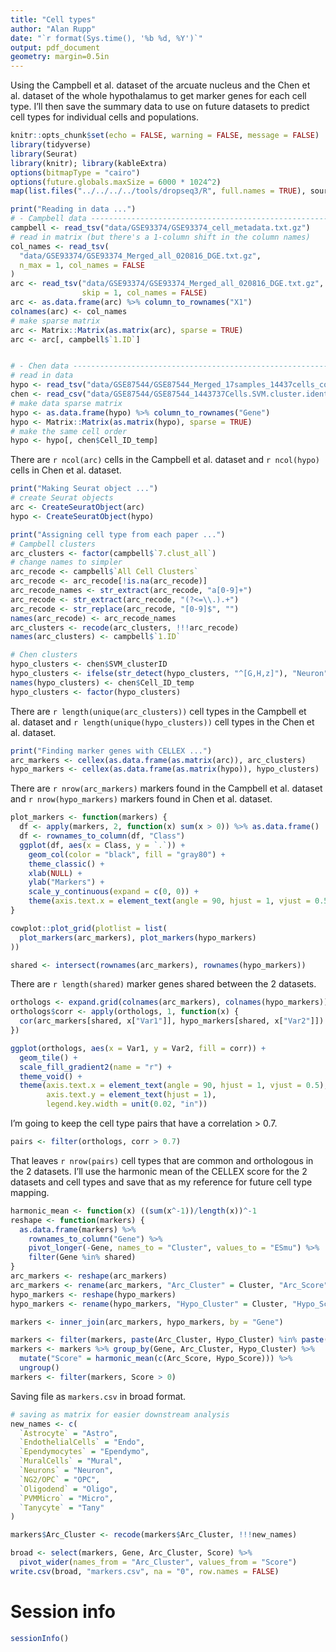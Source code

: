 ```yaml
---
title: "Cell types"
author: "Alan Rupp"
date: "`r format(Sys.time(), '%b %d, %Y')`"
output: pdf_document
geometry: margin=0.5in
---
```


Using the Campbell et al. dataset of the arcuate nucleus and the Chen et al. dataset of the whole hypothalamus to get marker genes for each cell type. I'll then save the summary data to use on future datasets to predict cell types for individual cells and populations.

```r
knitr::opts_chunk$set(echo = FALSE, warning = FALSE, message = FALSE)
library(tidyverse)
library(Seurat)
library(knitr); library(kableExtra)
options(bitmapType = "cairo")
options(future.globals.maxSize = 6000 * 1024^2)
map(list.files("../../../../tools/dropseq3/R", full.names = TRUE), source)
```

```r
print("Reading in data ...")
# - Campbell data -------------------------------------------------------------
campbell <- read_tsv("data/GSE93374/GSE93374_cell_metadata.txt.gz")
# read in matrix (but there's a 1-column shift in the column names)
col_names <- read_tsv(
  "data/GSE93374/GSE93374_Merged_all_020816_DGE.txt.gz",
  n_max = 1, col_names = FALSE
)
arc <- read_tsv("data/GSE93374/GSE93374_Merged_all_020816_DGE.txt.gz",
                skip = 1, col_names = FALSE)
arc <- as.data.frame(arc) %>% column_to_rownames("X1")
colnames(arc) <- col_names
# make sparse matrix
arc <- Matrix::Matrix(as.matrix(arc), sparse = TRUE)
arc <- arc[, campbell$`1.ID`]


# - Chen data -----------------------------------------------------------------
# read in data
hypo <- read_tsv("data/GSE87544/GSE87544_Merged_17samples_14437cells_count.txt.gz")
chen <- read_csv("data/GSE87544/GSE87544_1443737Cells.SVM.cluster.identity.renamed.csv.gz")
# make data sparse matrix
hypo <- as.data.frame(hypo) %>% column_to_rownames("Gene")
hypo <- Matrix::Matrix(as.matrix(hypo), sparse = TRUE)
# make the same cell order
hypo <- hypo[, chen$Cell_ID_temp]
```

There are `r ncol(arc)` cells in the Campbell et al. dataset and `r ncol(hypo)` cells in Chen et al. dataset.

```r
print("Making Seurat object ...")
# create Seurat objects
arc <- CreateSeuratObject(arc)
hypo <- CreateSeuratObject(hypo)
```

```r
print("Assigning cell type from each paper ...")
# Campbell clusters
arc_clusters <- factor(campbell$`7.clust_all`)
# change names to simpler
arc_recode <- campbell$`All Cell Clusters`
arc_recode <- arc_recode[!is.na(arc_recode)]
arc_recode_names <- str_extract(arc_recode, "a[0-9]+")
arc_recode <- str_extract(arc_recode, "(?<=\\.).+")
arc_recode <- str_replace(arc_recode, "[0-9]$", "")
names(arc_recode) <- arc_recode_names
arc_clusters <- recode(arc_clusters, !!!arc_recode)
names(arc_clusters) <- campbell$`1.ID`

# Chen clusters
hypo_clusters <- chen$SVM_clusterID
hypo_clusters <- ifelse(str_detect(hypo_clusters, "^[G,H,z]"), "Neuron", hypo_clusters)
names(hypo_clusters) <- chen$Cell_ID_temp
hypo_clusters <- factor(hypo_clusters)
```

There are `r length(unique(arc_clusters))` cell types in the Campbell et al. dataset and `r length(unique(hypo_clusters))` cell types in the Chen et al. dataset.

```r
print("Finding marker genes with CELLEX ...")
arc_markers <- cellex(as.data.frame(as.matrix(arc)), arc_clusters)
hypo_markers <- cellex(as.data.frame(as.matrix(hypo)), hypo_clusters)
```

There are `r nrow(arc_markers)` markers found in the Campbell et al. dataset and `r nrow(hypo_markers)` markers found in Chen et al. dataset.


```r
plot_markers <- function(markers) {
  df <- apply(markers, 2, function(x) sum(x > 0)) %>% as.data.frame()
  df <- rownames_to_column(df, "Class")
  ggplot(df, aes(x = Class, y = `.`)) +
    geom_col(color = "black", fill = "gray80") +
    theme_classic() +
    xlab(NULL) +
    ylab("Markers") +
    scale_y_continuous(expand = c(0, 0)) +
    theme(axis.text.x = element_text(angle = 90, hjust = 1, vjust = 0.5))
}

cowplot::plot_grid(plotlist = list(
  plot_markers(arc_markers), plot_markers(hypo_markers)
))
```

```r
shared <- intersect(rownames(arc_markers), rownames(hypo_markers))
```

There are `r length(shared)` marker genes shared between the 2 datasets.

```r
orthologs <- expand.grid(colnames(arc_markers), colnames(hypo_markers))
orthologs$corr <- apply(orthologs, 1, function(x) {
  cor(arc_markers[shared, x["Var1"]], hypo_markers[shared, x["Var2"]])
})

ggplot(orthologs, aes(x = Var1, y = Var2, fill = corr)) +
  geom_tile() +
  scale_fill_gradient2(name = "r") +
  theme_void() +
  theme(axis.text.x = element_text(angle = 90, hjust = 1, vjust = 0.5),
        axis.text.y = element_text(hjust = 1),
        legend.key.width = unit(0.02, "in"))
```

I'm going to keep the cell type pairs that have a correlation > 0.7.

```r
pairs <- filter(orthologs, corr > 0.7)
```

That leaves `r nrow(pairs)` cell types that are common and orthologous in the 2 datasets. I'll use the harmonic mean of the CELLEX score for the 2 datasets and cell types and save that as my reference for future cell type mapping.

```r
harmonic_mean <- function(x) ((sum(x^-1))/length(x))^-1
reshape <- function(markers) {
  as.data.frame(markers) %>%
    rownames_to_column("Gene") %>%
    pivot_longer(-Gene, names_to = "Cluster", values_to = "ESmu") %>%
    filter(Gene %in% shared)
}
arc_markers <- reshape(arc_markers)
arc_markers <- rename(arc_markers, "Arc_Cluster" = Cluster, "Arc_Score" = ESmu)
hypo_markers <- reshape(hypo_markers)
hypo_markers <- rename(hypo_markers, "Hypo_Cluster" = Cluster, "Hypo_Score" = ESmu)

markers <- inner_join(arc_markers, hypo_markers, by = "Gene")

markers <- filter(markers, paste(Arc_Cluster, Hypo_Cluster) %in% paste(pairs$Var1, pairs$Var2))
markers <- markers %>% group_by(Gene, Arc_Cluster, Hypo_Cluster) %>%
  mutate("Score" = harmonic_mean(c(Arc_Score, Hypo_Score))) %>%
  ungroup()
markers <- filter(markers, Score > 0)
```

Saving file as `markers.csv` in broad format.

```r
# saving as matrix for easier downstream analysis
new_names <- c(
  `Astrocyte` = "Astro",
  `EndothelialCells` = "Endo",
  `Ependymocytes` = "Ependymo",
  `MuralCells` = "Mural",
  `Neurons` = "Neuron",
  `NG2/OPC` = "OPC",
  `Oligodend` = "Oligo",
  `PVMMicro` = "Micro",
  `Tanycyte` = "Tany"
)

markers$Arc_Cluster <- recode(markers$Arc_Cluster, !!!new_names)

broad <- select(markers, Gene, Arc_Cluster, Score) %>%
  pivot_wider(names_from = "Arc_Cluster", values_from = "Score")
write.csv(broad, "markers.csv", na = "0", row.names = FALSE)
```

\pagebreak

# Session info
```r
sessionInfo()
```
